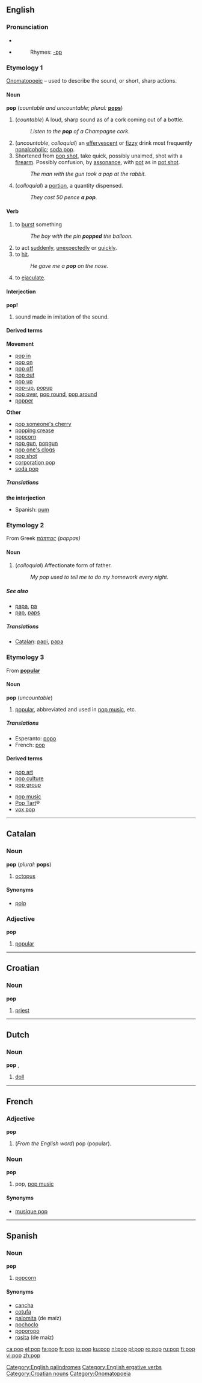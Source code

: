 ==English==

===Pronunciation===
*{{audio|en-ca-pop.ogg|Audio (CA)}}
*{{audio|en-us-pop.ogg|Audio (US)}}
*:Rhymes: [[Rhymes:English:-ɒp|-ɒp]]

===Etymology 1===
[[Onomatopoeic]] &ndash; used to describe the sound, or short, sharp actions.

====Noun====
'''pop''' (''countable and uncountable''; ''plural:'' '''[[pops]]''')

# (''countable'') A loud, sharp sound as of a cork coming out of a bottle.
#: ''Listen to the '''pop''' of a Champagne cork.''
# (''uncountable'', ''colloquial'') an [[effervescent]] or [[fizzy]] drink most frequently [[nonalcoholic]]; [[soda pop]].
# Shortened from [[pop shot]], take quick, possibly unaimed, shot with a [[firearm]]. Possibly confusion, by [[assonance]], with [[pot]] as in [[pot shot]].
#: ''The man with the gun took a pop at the rabbit.''
# (''colloquial'') a [[portion]], a quantity dispensed.
#: ''They cost 50 pence '''a pop'''.''

====Verb====
{{en-verb|popp|ing}}

# {{ergative}} to [[burst]] something
#: ''The boy with the pin '''popped''' the balloon.''
# to act [[suddenly]], [[unexpectedly]] or [[quickly]].
# to [[hit]].
#: ''He gave me a '''pop''' on the nose.''
# to [[ejaculate]].

====Interjection====
'''pop!'''

# sound made in imitation of the sound.

====Derived terms====
{{top}}
'''Movement'''
*[[pop in]]
*[[pop on]]
*[[pop off]]
*[[pop out]]
*[[pop up]]
*[[pop-up]], [[popup]]
*[[pop over]], [[pop round]], [[pop around]]
*[[popper]]

{{mid}}
'''Other'''
*[[pop someone's cherry]]
*[[popping crease]]
*[[popcorn]]
*[[pop gun]], [[popgun]]
*[[pop one's clogs]]
*[[pop shot]]
*[[corporation pop]]
*[[soda pop]]
{{bottom}}

=====Translations=====
'''the interjection'''
*Spanish: [[pum]]

===Etymology 2===
From Greek ''[[πάππας]] (pappas)''

====Noun====
{{en-noun}}

# (''colloquial'') Affectionate form of father.
#: ''My pop used to tell me to do my homework every night.''

=====See also=====
*[[papa]], [[pa]]
*[[pap]], [[paps]]

=====Translations=====
*[[Catalan]]: [[papi]], [[papa]] {{m}}

===Etymology 3===
From '''[[popular]]'''

====Noun====
'''pop''' (''uncountable'')

# [[popular]], abbreviated and used in [[pop music]], etc.

=====Translations=====
*Esperanto: [[popo]]
*French: [[pop]] {{f}}

====Derived terms====
{{top}}
*[[pop art]]
*[[pop culture]]
*[[pop group]]
{{mid}}
*[[pop music]]
*[[Pop Tart]]&reg;
*[[vox pop]]
{{bottom}}

[[Category:English palindromes]]
[[Category:English ergative verbs]]

----

==Catalan==

===Noun===
'''pop''' {{m}} (''plural:'' '''pops''')

# [[octopus]]

====Synonyms====
*[[polp]]

===Adjective===
'''pop'''

# [[popular]]

----

==Croatian==

===Noun===
'''pop''' {{m}}

# [[priest]]

[[Category:Croatian nouns]]

----

==Dutch==

===Noun===
'''pop''' {{f}}, {{m}}

# [[doll]]

----

==French==

===Adjective===
'''pop'''

# (''From the English word'') pop (popular).

===Noun===
'''pop''' {{m}}

# pop, [[pop music]]

====Synonyms====
*[[musique pop]]

----

==Spanish==

===Noun===
'''pop''' {{m}}

# [[popcorn]] {{italbrac|Uruguay}}

====Synonyms====
*[[cancha]] {{f}}
*[[cotufa]] {{italbrac|Venezuela}}
*[[palomita]] (de maíz) {{f}} {{italbrac|Colombia|Mexico|Spain}}
*[[pochoclo]] {{italbrac|Argentina}}
*[[poporopo]] {{italbrac|Guatemala}}
*[[rosita]] (de maiz) {{f}}

[[Category:Onomatopoeia]]

[[ca:pop]]
[[el:pop]]
[[fa:pop]]
[[fr:pop]]
[[io:pop]]
[[ku:pop]]
[[nl:pop]]
[[pl:pop]]
[[ro:pop]]
[[ru:pop]]
[[fi:pop]]
[[vi:pop]]
[[zh:pop]]